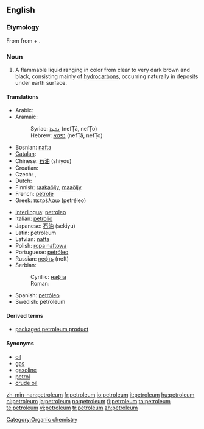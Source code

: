 ==English==

{{wikipedia}}

===Etymology===
From {{ML.}} {{term|petroleum|lang=la}} from {{term|petra||rock|lang=la}} + {{term|oleum||oil|lang=la}}.

===Noun===
{{en-noun|pl='''[[petroleums]]''' ''or, rarely,'' '''[[petrolea]]'''}}

# A flammable liquid ranging in color from clear to very dark brown and black, consisting mainly of [[hydrocarbon]]s, occurring naturally in deposits under earth surface.

====Translations====
{{trans-top|the flammable liquid mixture of hydrocarbons}}
* Arabic: {{t|ar|sc=Arab|نفط|tr=nafʈ|m}}
* Aramaic:
*: Syriac: [[ܢܦܛܐ]] (nefṬā, nefṬo) {{m}}
*: Hebrew: [[נפטא]] (nefṬā, nefṬo) {{m}}
* Bosnian: [[nafta]] {{f}}
* [[Catalan]]: {{t|ca|petroli}}
* Chinese: [[石油]] (shíyóu)
* Croatian: {{t|hr|nafta|f}}
* Czech: {{t|cs|ropa|f}}, {{t|cs|nafta|f}}
* Dutch: {{t|nl|petroleum|m}}
* Finnish: [[raakaöljy]], [[maaöljy]]
* French: [[pétrole]] {{m}}
* Greek: [[πετρέλαιο]] (petréleo)
{{trans-mid}}
* [[Interlingua]]: [[petroleo]]
* Italian: [[petrolio]] {{m}}
* Japanese: [[石油]] (sekiyu)
* Latin: petroleum
* Latvian: [[nafta]] {{f}}
* Polish: [[ropa naftowa]] {{f}}
* Portuguese: [[petróleo]] {{m}}
* Russian: [[нефть]] (neft) {{f}}
* Serbian:
*: Cyrillic: [[нафта]] {{f}}
*: Roman: {{t|sr|nafta|f}}
* Spanish: [[petróleo]] {{m}}
* Swedish: petroleum {{n}}
{{trans-bottom}}

====Derived terms====
* [[packaged petroleum product]]

====Synonyms====
* [[oil]]
* [[gas]]
* [[gasoline]]
* [[petrol]]
* [[crude oil]]

[[Category:Organic chemistry]]

[[zh-min-nan:petroleum]]
[[fr:petroleum]]
[[io:petroleum]]
[[it:petroleum]]
[[hu:petroleum]]
[[nl:petroleum]]
[[ja:petroleum]]
[[no:petroleum]]
[[fi:petroleum]]
[[ta:petroleum]]
[[te:petroleum]]
[[vi:petroleum]]
[[tr:petroleum]]
[[zh:petroleum]]